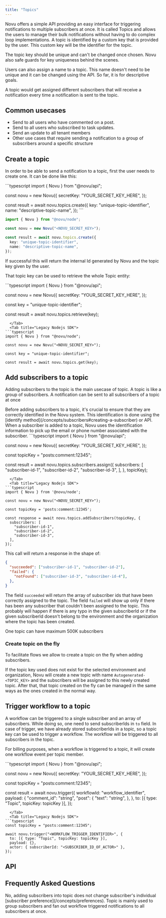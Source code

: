 ```yaml
---
title: "Topics"
---
```


Novu offers a simple API providing an easy interface for triggering notifications to multiple subscribers at once. It is called Topics and allows the users to manage their bulk notifications without having to do complex loop implementations. A topic is identified by a custom key that is provided by the user. This custom key will be the identifier for the topic.

<Warning>
  The topic key should be unique and can't be changed once chosen. Novu also
  safe guards for key uniqueness behind the scenes.
</Warning>

Users can also assign a name to a topic. This name doesn't need to be unique and it can be changed using the API. So far, it is for descriptive goals.

A topic would get assigned different subscribers that will receive a notification every time a notification is sent to the topic.

## Common usecases

- Send to all users who have commented on a post.
- Send to all users who subscribed to task updates.
- Send an update to all tenant members
- Other use cases that require sending a notification to a group of subscribers around a specific structure

## Create a topic

In order to be able to send a notification to a topic, first the user needs to create one. It can be done like this:

<Tabs>
  <Tab title="New Nodejs SDK">
```typescript
import { Novu } from "@novu/api";

const novu = new Novu({
  secretKey: "YOUR_SECRET_KEY_HERE",
});

const result = await novu.topics.create({
  key: "unique-topic-identifier",
  name: "descriptive-topic-name",
});
    ```
  </Tab>
  <Tab title="Legacy Nodejs SDK">
```typescript
import { Novu } from "@novu/node";

const novu = new Novu("<NOVU_SECRET_KEY>");

const result = await novu.topics.create({
  key: "unique-topic-identifier",
  name: "descriptive-topic-name",
});
```
  </Tab>
</Tabs>

If successful this will return the internal Id generated by Novu and the topic key given by the user.

That topic key can be used to retrieve the whole Topic entity:

<Tabs>
  <Tab title="New Nodejs SDK">
```typescript
import { Novu } from "@novu/api";

const novu = new Novu({
  secretKey: "YOUR_SECRET_KEY_HERE",
});

const key = "unique-topic-identifier";

const result = await novu.topics.retrieve(key);
```
  </Tab>
  <Tab title="Legacy Nodejs SDK">
```typescript
import { Novu } from "@novu/node";

const novu = new Novu("<NOVU_SECRET_KEY>");

const key = "unique-topic-identifier";

const result = await novu.topics.get(key);
```
  </Tab>
</Tabs>

## Add subscribers to a topic

Adding subscribers to the topic is the main usecase of topic. A topic is like a group of subscribers. A notification can be sent to all subscribers of a topic at once

<Warning>
  Before adding subscribers to a topic, it's crucial to ensure that they are
  correctly identified in the Novu system. This identification is done using the
  [identify method](/concepts/subscribers#creating-a-subscriber) or API. When a
  subscriber is added to a topic, Novu uses the identification information to
  pick up the email or phone number associated with the subscriber.
</Warning>

<Tabs>
  <Tab title="New Nodejs SDK">
```typescript
import { Novu } from "@novu/api";

const novu = new Novu({
  secretKey: "YOUR_SECRET_KEY_HERE",
});

const topicKey = "posts:comment:12345";

const result = await novu.topics.subscribers.assign({
  subscribers: [
    "subscriber-id-1",
    "subscriber-id-2",
    "subscriber-id-3",
  ],
}, topicKey);
```
  </Tab>
  <Tab title="Legacy Nodejs SDK">
```typescript
import { Novu } from '@novu/node';

const novu = new Novu("<NOVU_SECRET_KEY>");

const topicKey = 'posts:comment:12345';

const response = await novu.topics.addSubscribers(topicKey, {
  subscribers: [
    "subscriber-id-1",
    "subscriber-id-2",
    "subscriber-id-3",
  ],
});
``` 
  </Tab>
</Tabs>

This call will return a response in the shape of:

```json
{
  "succeeded": ["subscriber-id-1", "subscriber-id-2"],
  "failed": {
    "notFound": ["subscriber-id-3", "subscriber-id-4"],
  },
}
```

The field `succeeded` will return the array of subscriber ids that have been correctly assigned to the topic. The field `failed` will show up only if there has been any subscriber that couldn't been assigned to the topic. This probably will happen if there is any typo in the given subscriberId or if the given subscriberId doesn't belong to the environment and the organization where the topic has been created.

<Info>One topic can have maximum 500K subscribers</Info>

### Create topic on the fly

To facilitate flows we allow to create a topic on the fly when adding subscribers.

If the topic key used does not exist for the selected environment and organization, Novu will create a new topic with name `Autogenerated-<TOPIC_KEY>` and the subscribers will be assigned to this newly created topic.
After that, that topic created on the fly can be managed in the same ways as the ones created in the normal way.

## Trigger workflow to a topic

A workflow can be triggered to a single subscriber and an array of subscribers. While doing so, one need to send subscriberIds in `to` field. In case of trigger, we have already stored subscriberIds in a topic, so a topic key can be used to trigger a workflow. The workflow will be triggered to all subscribers in the topic.

<Warning>For billing purposes, when a workflow is triggered to a topic, it will create one workflow event per topic member.</Warning>

<Tabs>
  <Tab title="New Nodejs SDK">
```typescript
import { Novu } from "@novu/api";

const novu = new Novu({
  secretKey: "YOUR_SECRET_KEY_HERE",
});

const topicKey = "posts:comment:12345";

const result = await novu.trigger({
  workflowId: "workflow_identifier",
  payload: {
    "comment_id": "string",
    "post": {
      "text": "string",
    },
  },
  to: [{ type: "Topic", topicKey: topicKey }],
});
```
  </Tab>
  <Tab title="Legacy Nodejs SDK">
```typescript
const topicKey = "posts:comment:12345";

await novu.trigger("<WORKFLOW_TRIGGER_IDENTIFIER>", {
  to: [{ type: "Topic", topicKey: topicKey }],
  payload: {},
  actor: { subscriberId: "<SUBSCRIBER_ID_OF_ACTOR>" },
});
```
  </Tab>
</Tabs>

## API

<CardGroup cols={3}>
  <Card
    title="Fetch list of topics"
    icon="plug"
    color="#16a34a"
    href="/api-reference/topics/filter-topics"
  ></Card>
  <Card
    title="Create a new topic"
    icon="plug"
    color="#16a34a"
    href="/api-reference/topics/topic-creation"
  ></Card>
  <Card
    title="Add subscribers to a topic"
    icon="plug"
    color="#16a34a"
    href="/api-reference/topics/subscribers-addition"
  ></Card>
  <Card
    title="Check if subscriber belongs to a topic"
    icon="plug"
    color="#16a34a"
    href="/api-reference/topics/check-topic-subscriber"
  ></Card>
  <Card
    title="Remove subscribers from a topic"
    icon="plug"
    color="#16a34a"
    href="/api-reference/topics/subscribers-removal"
  ></Card>
  <Card
    title="Fetch a topic by topic-key"
    icon="plug"
    color="#16a34a"
    href="/api-reference/topics/get-topic"
  ></Card>
  <Card
    title="Delete a topic"
    icon="plug"
    color="#16a34a"
    href="/api-reference/topics/delete-topic"
  ></Card>
  <Card
    title="Rename a topic"
    icon="plug"
    color="#16a34a"
    href="/api-reference/topics/rename-a-topic"
  ></Card>
</CardGroup>

## Frequently Asked Questions

<AccordionGroup>
  <Accordion title="Does it mean that all subscribers of one topic have same preference">
    No, adding subscribers into topic does not change subscriber's individual
    [subscriber preference](/concepts/preferences). Topic is mainly used to
    group subscribers and fan out workflow triggered notifications to all
    subscribers at once.
  </Accordion>
</AccordionGroup>
